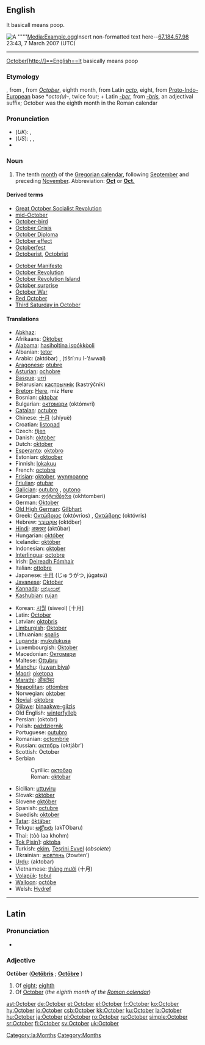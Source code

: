 
== English ==
It basicall means poop.

[[Image:Example.jpg|thumb|A '''''']][[Media:Example.ogg]]<nowiki>Insert non-formatted text here</nowiki>--[[User:67.184.57.98|67.184.57.98]] 23:43, 7 March 2007 (UTC)
----
''[[]]''[[#English|October]][http://]==English==It basically means poop
===Etymology===
{{ME.}}, from {{OE.}}, from {{L.}} ''[[October#Latin|October]]'', eighth month, from Latin ''[[octo]]'', eight, from [[Proto-Indo-European]] base *''octo(u)-'', twice four; + Latin ''[[-ber]]'', from ''[[-bris]]'', an adjectival suffix; October was the eighth month in the Roman calendar

===Pronunciation===
*(''UK''): {{IPA|/ɒkˈtəʊbə/}}, {{SAMPA|/Qk"t@Ub@/}}
*(''US''): {{AHD|äk-tōʹbər}}, {{IPA|/ɑkˈtoʊbɚ/}}, {{SAMPA|/Ak"toUb@`/}}
*{{audio|en-us-October.ogg|Audio (US)}}

===Noun===
# The tenth [[month]] of the [[Gregorian calendar]], following [[September]] and preceding [[November]]. Abbreviation: '''[[Oct]]''' or '''[[Oct.]]'''

====Derived terms====
{{top2}}
*[[w:October Revolution|Great October Socialist Revolution]]
*[[mid-October]]
*[[October-bird]]
*[[w:October Crisis|October Crisis]]
*[[w:October Diploma|October Diploma]]
*[[October effect]]
*[[Octoberfest]]
*[[Octoberist]], [[Octobrist]]
{{mid2}}
*[[w:October Manifesto|October Manifesto]]
*[[October Revolution]]
*[[w:October Revolution Island|October Revolution Island]]
*[[October surprise]]
*[[w:October War|October War]]
*[[w:October Revolution|Red October]]
*[[w:Third Saturday in October|Third Saturday in October]]
{{bottom}}

====Translations====
{{top}}
*[[Abkhaz]]: {{RUchar|[[жьҭаара]]}} {{IPAchar|(ẓ̌ṭaara)}}
*Afrikaans: [[Oktober]] 
*[[Alabama]]: [[hasiholtina ispókkòoli]]
*Albanian: [[tetor]]
*Arabic: {{ARchar|[[اكتوبر|أكْتُوبَر]]}} (aktóbar) {{m}}, {{ARchar|[[تشرين الاول|تِشرينُ الأوّلُ]]}} (tišrí:nu l-’áwwal) {{m}}
*[[Aragonese]]: [[otubre]] {{m}}
*[[Asturian]]: [[ochobre]] {{m}}
*[[Basque]]: [[urri]]
*Belarusian: [[кастрычнік]] (kastrýčnik)
*[[Breton]]: [[Here#Breton|Here]], miz Here
*Bosnian: [[oktobar#Bosnian|oktobar]] {{m}}
*Bulgarian: [[октомври]] (októmvri) {{m}}
*[[Catalan]]: [[octubre]] {{m}}
*Chinese: [[十月]] (shíyuè)
*Croatian: [[listopad]] {{m}}
*Czech: [[říjen]] {{m}}
*Danish: [[oktober]]
*Dutch: [[oktober]]
*[[Esperanto]]: [[oktobro]]
*Estonian: [[oktoober]]
*Finnish: [[lokakuu]]
*French: [[octobre]] {{m}}
*[[Frisian]]: [[oktober]], [[wynmoanne]]
*[[Friulian]]: [[otubar]] {{m}}
*[[Galician]]: [[outubro]] {{m}}, [[outono]] {{m}}
*Georgian: [[ოქტომბერი]] (okhtomberi)
*German: [[Oktober]] {{m}}
*[[Old High German]]: [[Gilbhart]] {{m}}
*Greek: [[Οκτώβριος]] (októvrios) {{m}}, [[Οκτώβρης]] (októvris) {{m}}
*Hebrew: [[אוקטובר|אוֹקְטוֹבֶּר]] (október)
*[[Hindi]]: [[अक्तूबर]] (aktūbar) {{m}}
*Hungarian: [[október]]
*Icelandic: [[október]]
*Indonesian: [[oktober]]
*[[Interlingua]]: [[octobre]]
*Irish: [[Deireadh Fómhair]]
*Italian: [[ottobre]] {{m}}
*Japanese: [[十月]] (じゅうがつ, jūgatsú)
*[[Javanese]]: [[Oktober]]
*[[Kannada]]: [[ಅಕ್ಟೋಬರ್]] {{Unicode|(akṭōbara)}}
*[[Kashubian]]: [[rujan]] {{m}}
{{mid}}
*Korean: [[시월]] (siweol) [十月]
*Latin: [[October#Latin|October]] {{m}}
*Latvian: [[oktobris]] {{m}}
*[[Limburgish]]: [[Oktober]] {{m}}
*Lithuanian: [[spalis]] {{m}}
*[[Luganda]]: [[mukulukusa]]
*Luxembourgish: [[Oktober]] {{m}}
*Macedonian: [[Октомври]] {{m}}
*Maltese: [[Ottubru]]
*[[Manchu]]: ([[juwan biya]])
*[[Maori]]: [[oketopa]]
*[[Marathi]]: [[ऑक्टोबर]] {{Unicode|(okṭobar)}}
*[[Neapolitan]]: [[ottómbre]] {{m}}
*Norwegian: [[oktober]]
*[[Novial]]: [[oktobre]]
*[[Ojibwe]]: [[binaakwe-giizis]]
*Old English: [[winterfylleþ]]
*Persian: {{FAchar|[[اکتبر]]}} (oktobr)
*Polish: [[październik]] {{m}}
*Portuguese: [[outubro]] {{m}}
*Romanian: [[octombrie]]
*Russian: [[октябрь]] (oktjábr’) {{m}}
*Scottish: October
*Serbian
*:Cyrillic: [[октобар#Serbian|октобар]] {{m}}
*:Roman: [[oktobar#Serbian|oktobar]] {{m}}
*Sicilian: [[uttuviru]] {{m}}
*Slovak: [[október]] {{m}}
*Slovene [[október]] {{m}}
*Spanish: [[octubre]] {{m}}
*Swedish: [[oktober]]
*[[Tatar]]: [[öktäber]]
*Telugu: [[అక్టోబరు]] (akTObaru)
*Thai: {{THchar|[[ตุลาคม]]}} (tòò laa khohm)
*[[Tok Pisin]]]: [[oktoba]]
*Turkish: [[ekim]], [[Teşrini Evvel]] (''obsolete'')
*Ukrainian: [[жовтень]] (žowten’) {{m}}
*[[Urdu]]: {{URchar|[[اکتوبر]]}} (aktobar) {{m}}
*Vietnamese: [[tháng mười]] (十月)
*[[Volapük]]: [[tobul]]
*[[Walloon]]: [[octóbe]] {{m}}
*Welsh: [[Hydref]]
{{bottom}}

----
==Latin==
[[Category:la:Months]]

===Pronunciation===
*{{IPA|/ɔkˈtoː.bɛr/}}

===Adjective===
'''Octōber''' {{m}} ('''[[Octobris|Octōbris]]''' {{f}}; '''[[Octobre|Octōbre]]''' {{n}})

# Of [[eight]]; [[eighth]]
# Of [[#English|October]] (''the eighth month of the [[w:Roman calendar|Roman calendar]]'')

[[Category:Months]]

[[ast:October]]
[[de:October]]
[[et:October]]
[[el:October]]
[[fr:October]]
[[ko:October]]
[[hy:October]]
[[io:October]]
[[csb:October]]
[[kk:October]]
[[ku:October]]
[[la:October]]
[[hu:October]]
[[ja:October]]
[[pl:October]]
[[ro:October]]
[[ru:October]]
[[simple:October]]
[[sr:October]]
[[fi:October]]
[[sv:October]]
[[uk:October]]